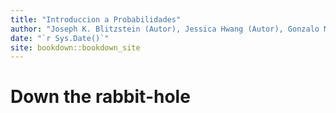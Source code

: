 ```yaml
--- 
title: "Introduccion a Probabilidades"
author: "Joseph K. Blitzstein (Autor), Jessica Hwang (Autor), Gonzalo Meza (Traduccion)"
date: "`r Sys.Date()`"
site: bookdown::bookdown_site
---
```


# Down the rabbit-hole

